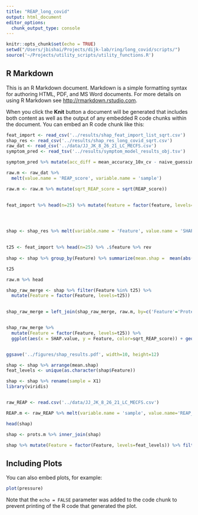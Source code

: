 ```yaml
---
title: "REAP_long_covid"
output: html_document
editor_options: 
  chunk_output_type: console
---
```


```r
knitr::opts_chunk$set(echo = TRUE)
setwd("/Users/jbishai/Projects/dijk-lab/ring/long_covid/scripts/")
source('~/Projects/utility_scripts/utility_functions.R')
```

## R Markdown

This is an R Markdown document. Markdown is a simple formatting syntax for authoring HTML, PDF, and MS Word documents. For more details on using R Markdown see <http://rmarkdown.rstudio.com>.

When you click the **Knit** button a document will be generated that includes both content as well as the output of any embedded R code chunks within the document. You can embed an R code chunk like this:

```r
feat_import <- read_csv('../results/shap_feat_import_list_sqrt.csv')
shap_res <- read_csv('../results/shap_res_long_covid_sqrt.csv')
raw_dat <- read_csv('../data/JJ_JK_8_26_21_LC_MECFS.csv')
symptom_pred <- read_tsv('../results/symptom_model_results_obj.tsv')
```

```r

symptom_pred %>% mutate(acc_diff = mean_accuracy_10x_cv - naive_guessing_accuracy) %>% filter(acc_diff > .1) %>% ggplot(aes(x = meta_category, y = acc_diff)) + geom_col() + rotate_x_axis

raw.m <- raw_dat %>%
  melt(value.name = 'REAP_score', variable.name = 'sample')

raw.m <- raw.m %>% mutate(sqrt_REAP_score = sqrt(REAP_score))
  

feat_import %>% head(n=25) %>% mutate(feature = factor(feature, levels=feature)) %>% ggplot(aes(x=feature, y=sqrt(mean_importance))) + geom_col() + rotate_x_axis + ggtitle('Feature Importances (t25) from Shapley Analysis (sqrt normed data)')




shap <- shap_res %>% melt(variable.name = 'Feature', value.name = 'SHAP.value') 
  

t25 <- feat_import %>% head(n=25) %>% .$feature %>% rev
  
shap <- shap %>% group_by(Feature) %>% summarize(mean.shap =  mean(abs(SHAP.value))) %>% inner_join(shap)

t25

raw.m %>% head

shap_raw_merge <- shap %>% filter(Feature %in% t25) %>% 
  mutate(Feature = factor(Feature, levels=t25))
    

shap_raw_merge = left_join(shap_raw_merge, raw.m, by=c('Feature'='Protein','X1'='sample'))


shap_raw_merge %>%
  mutate(Feature = factor(Feature, levels=t25)) %>%
  ggplot(aes(x = SHAP.value, y = Feature, color=sqrt_REAP_score)) + geom_jitter()


ggsave('../figures/shap_results.pdf', width=10, height=12)

shap <- shap %>% arrange(mean.shap) 
feat_levels <- unique(as.character(shap$Feature))

shap <- shap %>% rename(sample = X1)
library(viridis)


raw_REAP <- read.csv('../data/JJ_JK_8_26_21_LC_MECFS.csv')

REAP.m <- raw_REAP %>% melt(variable.name = 'sample', value.name='REAP_score')

head(shap)

shap <- prots.m %>% inner_join(shap)

shap %>% mutate(Feature = factor(Feature, levels=feat_levels)) %>% filter(mean.shap > 0) %>% ggplot(aes(x = SHAP.value, y = Feature, color = z.score.log.cyto)) + geom_jitter(shape=1 ) + scale_color_viridis(name = 'Z-scored \nLog(Sample-specific\n Cytokine Value)') + ggtitle('SHAPley Plot of Viral RF Model') + xlim(-.2, .1)  


```

## Including Plots

You can also embed plots, for example:

```r
plot(pressure)
```

Note that the `echo = FALSE` parameter was added to the code chunk to prevent printing of the R code that generated the plot.
